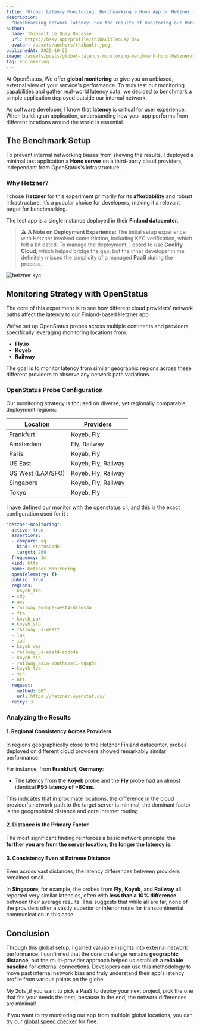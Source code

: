 ```yaml
---
title: "Global Latency Monitoring: Benchmarking a Hono App on Hetzner with OpenStatus"
description:
  "Benchmarking network latency: See the results of monitoring our Hono server on Hetzner from global locations hosted by Fly, Koyeb, and Railway. We analyze the impact of distance and provider networks."
author:
  name: Thibault Le Ouay Ducasse
  url: https://bsky.app/profile/thibaultleouay.dev
  avatar: /assets/authors/thibault.jpeg
publishedAt: 2025-10-23
image: /assets/posts/global-latency-monitoring-benchmark-hono-hetzner/global.png
tag: engineering
---
```


At OpenStatus, We offer **global monitoring** to give you an unbiased, external view of your service's performance. To truly test our monitoring capabilities and gather real-world latency data, we decided to benchmark a simple application deployed outside our internal network.


As software developer, I know that **latency** is critical for user experience. When building an application, understanding how your app performs from different locations around the world is essential.

## The Benchmark Setup

To prevent internal networking biases from skewing the results, I deployed a minimal test application a **Hono server** on a third-party cloud providers, independant from OpenStatus's infrastructure.

### Why Hetzner?

I chose **Hetzner** for this experiment primarily for its **affordability** and robust infrastructure. It’s a popular choice for developers, making it a relevant target for benchmarking.

The test app is a single instance deployed in their **Finland datacenter**.

> ⚠️ **A Note on Deployment Experience:** The initial setup experience with Hetzner involved some friction, including KYC verification, which felt a bit dated. To manage the deployment, I opted to use **Coolify Cloud**, which helped bridge the gap, but the inner  developer in me definitely missed the simplicity of a managed **PaaS** during the process.


<Image
  alt="hetzner kyc"
  src="/assets/posts/global-latency-monitoring-benchmark-hono-hetzner/hetzner.jpg"
  width={800}
  height={800}
/>


##  Monitoring Strategy with OpenStatus

The core of this experiment is to see how different cloud providers' network paths affect the latency to our Finland-based Hetzner app.

We've set up OpenStatus probes across multiple continents and providers, specifically leveraging monitoring locations from:

- **Fly.io**
- **Koyeb**
- **Railway**

The goal is to monitor latency from similar geographic regions across these different providers to observe any network path variations.


### OpenStatus Probe Configuration

Our monitoring strategy is focused on diverse, yet regionally comparable, deployment regions:

| Location          | Providers           |
| ----------------- | ------------------- |
| Frankfurt         | Koyeb, Fly          |
| Amsterdam         | Fly, Railway        |
| Paris             | Koyeb, Fly          |
| US East           | Koyeb, Fly, Railway |
| US West (LAX/SFO) | Koyeb, Fly, Railway |
| Singapore         | Koyeb, Fly, Railway |
| Tokyo             | Koyeb, Fly          |


I have defined our monitor with the openstatus cli, and this is the exact configuration used for it :


```yaml
"hetzner-monitoring":
  active: true
  assertions:
  - compare: eq
    kind: statusCode
    target: 200
  frequency: 1m
  kind: http
  name: Hetzner Monitoring
  openTelemetry: {}
  public: true
  regions:
  - koyeb_fra
  - cdg
  - ams
  - railway_europe-west4-drams3a
  - fra
  - koyeb_par
  - koyeb_sfo
  - railway_us-west2
  - lax
  - iad
  - koyeb_was
  - railway_us-east4-eqdc4a
  - koyeb_sin
  - railway_asia-southeast1-eqsg3a
  - koyeb_tyo
  - sin
  - nrt
  request:
    method: GET
    url: https://hetzner.openstat.us/
  retry: 3
```


### Analyzing the Results

<div className="mt-4">
  <SimpleChart
    staticFile="/assets/posts/global-latency-monitoring-benchmark-hono-hetzner/hetzner.json"
    caption="Hetzner data center global latency benchmark from multiple providers between 16 Oct and 23 Oct 2025 aggregated in a 1h window."
  />
</div>

#### 1. Regional Consistency Across Providers

In regions geographically close to the Hetzner Finland datacenter, probes deployed on different cloud providers showed remarkably similar performance.

For instance, from **Frankfurt, Germany**:

- The latency from the **Koyeb** probe and the **Fly** probe had an almost identical **P95 latency of ≈80ms**.

This indicates that in proximate locations, the difference in the cloud provider's network path to the target server is minimal; the dominant factor is the geographical distance and core internet routing.

#### 2. Distance is the Primary Factor

The most significant finding reinforces a basic network principle: **the further you are from the server location, the longer the latency is.**

#### 3. Consistency Even at Extreme Distance

Even across vast distances, the latency differences between providers remained small.

In **Singapore**, for example, the probes from **Fly**, **Koyeb**, and **Railway** all reported very similar latencies, often with **less than a 10% difference** between their average results. This suggests that while all are far, none of the providers offer a vastly superior or inferior route for transcontinental communication in this case.


## Conclusion

Through this global setup, I gained valuable insights into external network performance. I confirmed that the core challenge remains **geographic distance**, but the multi-provider approach helped us establish a **reliable baseline** for external connections. Developers can use this methodology to move past internal network bias and truly understand their app's latency profile from various points on the globe.

My 2cts ,if you want to pick a PaaS to deploy your next project, pick the one that fits your needs the best, because in the end, the network differences are minimal!

If you want to try monitoring our app from multiple global locations, you can try our  [global speed checker](https://www.openstatus.dev/play/checker) for free.
